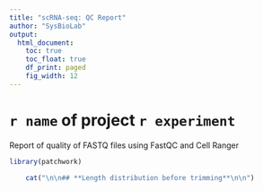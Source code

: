```yaml
---  
title: "scRNA-seq: QC Report"
author: "SysBioLab"
output: 
  html_document:
    toc: true
    toc_float: true
    df_print: paged
    fig_width: 12
---
```


<!-- Sergio Alías, 20230706 -->
<!-- Last modified 20230709 -->

<style type='text/css'>
    body .main-container {
        max-width: 90%;

    }

    .plot_real_size {
      overflow: scroll;
      max-height: 600px;
    }

    .plot_real_size img{
      max-width: none;
      max-height: none;
    }

    embed {
   
  }   
</style>

<style>
.dropdown-content {
  display: none;
}
Error in parse(text = x, srcfile = src) : <text>:4:1: unexpected '<'
.dropdown:hover .dropdown-content {
  display: block;
}
</style>

<style>
  .superbigimage{
      overflow-x:scroll;
      white-space: nowrap;
  }

  .superbigimage img{
     max-width: none;
  }


</style>

# `r name` of project `r experiment`

Report of quality of FASTQ files using FastQC and Cell Ranger

```r
library(patchwork)
```

```r

	cat("\n\n## **Length distribution before trimming**\n\n")

```
